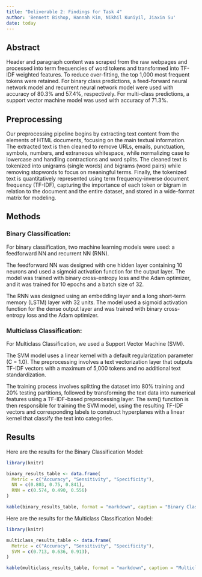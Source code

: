 ```yaml
---
title: "Deliverable 2: Findings for Task 4"
author: 'Bennett Bishop, Hannah Kim, Nikhil Kuniyil, Jiaxin Su'
date: today
---
```


## Abstract
Header and paragraph content was scraped from the raw webpages and processed into term frequencies of word tokens and transformed into TF-IDF weighted features. To reduce over-fitting, the top 1,000 most frequent tokens were retained. For binary class predictions, a feed-forward neural network model and recurrent neural network model were used with accuracy of 80.3% and 57.4%, respectively. For multi-class predictions, a support vector machine model was used with accuracy of 71.3%.

## Preprocessing
Our preprocessing pipeline begins by extracting text content from the elements of HTML documents, focusing on the main textual information. The extracted text is then cleaned to remove URLs, emails, punctuation, symbols, numbers, and extraneous whitespace, while normalizing case to lowercase and handling contractions and word splits. The cleaned text is tokenized into unigrams (single words) and bigrams (word pairs) while removing stopwords to focus on meaningful terms. Finally, the tokenized text is quantitatively represented using term frequency-inverse document frequency (TF-IDF), capturing the importance of each token or bigram in relation to the document and the entire dataset, and stored in a wide-format matrix for modeling.

## Methods

### Binary Classification:
For binary classification, two machine learning models were used: a feedforward NN and recurrent NN (RNN). 

The feedforward NN was designed with one hidden layer containing 10 neurons and used a sigmoid activation function for the output layer. The model was trained with binary cross-entropy loss and the Adam optimizer, and it was trained for 10 epochs and a batch size of 32. 

The RNN was designed using an embedding layer and a long short-term memory (LSTM) layer with 32 units. The model used a sigmoid activation function for the dense output layer and was trained with binary cross-entropy loss and the Adam optimizer.

### Multiclass Classification:
For Multiclass Classification, we used a Support Vector Machine (SVM).

The SVM model uses a linear kernel with a default regularization parameter (C = 1.0). The preprocessing involves a text vectorization layer that outputs TF-IDF vectors with a maximum of 5,000 tokens and no additional text standardization.

The training process involves splitting the dataset into 80% training and 20% testing partitions, followed by transforming the text data into numerical features using a TF-IDF-based preprocessing layer. The svm() function is then responsible for training the SVM model, using the resulting TF-IDF vectors and corresponding labels to construct hyperplanes with a linear kernel that classify the text into categories.

## Results

Here are the results for the Binary Classification Model:
```r
library(knitr)

binary_results_table <- data.frame(
  Metric = c("Accuracy", "Sensitivity", "Specificity"), 
  NN = c(0.803, 0.75, 0.841), 
  RNN = c(0.574, 0.490, 0.556)
)

kable(binary_results_table, format = "markdown", caption = "Binary Classification Results")
```

Here are the results for the Multiclass Classification Model:
```r
library(knitr)

multiclass_results_table <- data.frame(
  Metric = c("Accuracy", "Sensitivity", "Specificity"), 
  SVM = c(0.713, 0.636, 0.913),
)

kable(multiclass_results_table, format = "markdown", caption = "Multiclass Classification Results")
```

